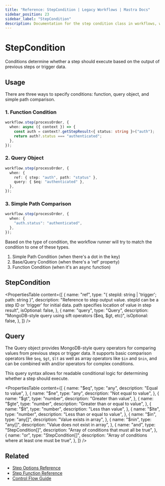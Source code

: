 ```yaml
---
title: "Reference: StepCondition | Legacy Workflows | Mastra Docs"
sidebar_position: 23
sidebar_label: "StepCondition"
description: Documentation for the step condition class in workflows, which determines whether a step should execute based on the output of previous steps or trigger data.
---
```


# StepCondition

Conditions determine whether a step should execute based on the output of previous steps or trigger data.

## Usage

There are three ways to specify conditions: function, query object, and simple path comparison.

### 1. Function Condition

```typescript copy showLineNumbers
workflow.step(processOrder, {
  when: async ({ context }) => {
    const auth = context?.getStepResult<{ status: string }>("auth");
    return auth?.status === "authenticated";
  },
});
```

### 2. Query Object

```typescript copy showLineNumbers
workflow.step(processOrder, {
  when: {
    ref: { step: "auth", path: "status" },
    query: { $eq: "authenticated" },
  },
});
```

### 3. Simple Path Comparison

```typescript copy showLineNumbers
workflow.step(processOrder, {
  when: {
    "auth.status": "authenticated",
  },
});
```

Based on the type of condition, the workflow runner will try to match the condition to one of these types.

1. Simple Path Condition (when there's a dot in the key)
2. Base/Query Condition (when there's a 'ref' property)
3. Function Condition (when it's an async function)

## StepCondition

<PropertiesTable
  content={[
    {
      name: "ref",
      type: "{ stepId: string | 'trigger'; path: string }",
      description:
        "Reference to step output value. stepId can be a step ID or 'trigger' for initial data. path specifies location of value in step result",
      isOptional: false,
    },
    {
      name: "query",
      type: "Query<any>",
      description: "MongoDB-style query using sift operators ($eq, $gt, etc)",
      isOptional: false,
    },
  ]}
/>

## Query

The Query object provides MongoDB-style query operators for comparing values from previous steps or trigger data. It supports basic comparison operators like `$eq`, `$gt`, `$lt` as well as array operators like `$in` and `$nin`, and can be combined with and/or operators for complex conditions.

This query syntax allows for readable conditional logic for determining whether a step should execute.

<PropertiesTable
  content={[
    {
      name: "$eq",
      type: "any",
      description: "Equal to value",
    },
    {
      name: "$ne",
      type: "any",
      description: "Not equal to value",
    },
    {
      name: "$gt",
      type: "number",
      description: "Greater than value",
    },
    {
      name: "$gte",
      type: "number",
      description: "Greater than or equal to value",
    },
    {
      name: "$lt",
      type: "number",
      description: "Less than value",
    },
    {
      name: "$lte",
      type: "number",
      description: "Less than or equal to value",
    },
    {
      name: "$in",
      type: "any[]",
      description: "Value exists in array",
    },
    {
      name: "$nin",
      type: "any[]",
      description: "Value does not exist in array",
    },
    {
      name: "and",
      type: "StepCondition[]",
      description: "Array of conditions that must all be true",
    },
    {
      name: "or",
      type: "StepCondition[]",
      description: "Array of conditions where at least one must be true",
    },
  ]}
/>

## Related

- [Step Options Reference](./step-options)
- [Step Function Reference](./step-function)
- [Control Flow Guide](/workflows-legacy/control-flow)
